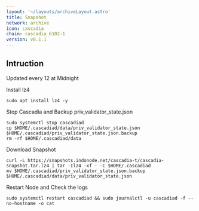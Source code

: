 ```yaml
---
layout: '~/layouts/archiveLayout.astro'
title: Snapshot
network: archive
icon: cascadia
chain: cascadia_6102-1
version: v0.1.1
---
```

## Intruction
Updated every 12 at Midnight

 Install lz4
```
sudo apt install lz4 -y
```

 Stop Cascadia and Backup priv_validator_state.json
```
sudo systemctl stop cascadiad
cp $HOME/.cascadiad/data/priv_validator_state.json $HOME/.cascadiad/priv_validator_state.json.backup
rm -rf $HOME/.cascadiad/data
```

 Download Snapshot
```
curl -L https://snapshots.indonode.net/cascadia-t/cascadia-snapshot.tar.lz4 | tar -Ilz4 -xf - -C $HOME/.cascadiad
mv $HOME/.cascadiad/priv_validator_state.json.backup $HOME/.cascadiad/data/priv_validator_state.json
```

 Restart Node and Check the logs

```
sudo systemctl restart cascadiad && sudo journalctl -u cascadiad -f --no-hostname -o cat
```